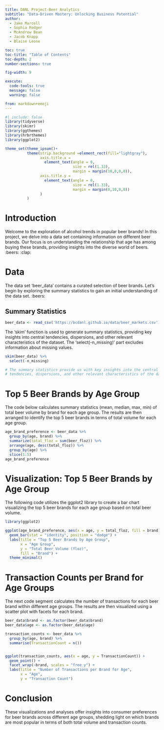 ```yaml
---
title: DANL Project-Beer Analytics
subtitle: "Data-Driven Mastery: Unlocking Business Potential"
author: 
  - Jake Marcell
  - Sophia Rodger
  - McAndrew Bean
  - Jacob Knapp
  - Blaise Leone

toc: true
toc-title: "Table of Contents"
toc-depth: 2
number-sections: true

fig-width: 9

execute:
  code-tools: true
  message: false
  warning: false

from: markdown+emoji
---
```

```r
#| include: false
library(tidyverse)
library(skimr)
library(ggthemes)
library(hrbrthemes)
library(ggplot2)

theme_set(theme_ipsum()+
          theme(strip.background =element_rect(fill="lightgray"),
                axis.title.x = 
                  element_text(angle = 0,
                               size = rel(1.33),
                               margin = margin(10,0,0,0)),
                axis.title.y = 
                  element_text(angle = 0,
                               size = rel(1.33),
                               margin = margin(0,10,0,0))
                )
          )
```



# Introduction

Welcome to the exploration of alcohol trends in popular beer brands! In this project, we delve into a data set containing information on different beer brands. Our focus is on understanding the relationship that age has among buying these brands, providing insights into the diverse world of beers. :beers: :clap:

# Data

The data set 'beer_data' contains a curated selection of beer brands. Let's begin by exploring the summary statistics to gain an initial understanding of the data set. :beers:

## Summary Statistics

```r
beer_data <- read_csv('https://bcdanl.github.io/data/beer_markets.csv') 
```


The 'skim' function is used to generate summary statistics, providing key insights into central tendencies, dispersions, and other relevant characteristics of the dataset. The 'select(-n_missing)' part excludes information about missing values.
```r
skim(beer_data) %>% 
  select(-n_missing)

# The summary statistics provide us with key insights into the central 
# tendencies, dispersions, and other relevant characteristics of the dataset.
```


# Top 5 Beer Brands by Age Group
The code below calculates summary statistics (mean, median, max, min) of total beer volume by brand for each age group. The results are then arranged to identify the top 5 beer brands in terms of total volume for each age group.
```r
age_brand_preference <- beer_data %>%
  group_by(age, brand) %>%
  summarize(total_floz = sum(beer_floz)) %>%
  arrange(age, desc(total_floz)) %>%
  group_by(age) %>%
  slice(1:5)
age_brand_preference
```


# Visualization: Top 5 Beer Brands by Age Group
The following code utilizes the ggplot2 library to create a bar chart visualizing the top 5 beer brands for each age group based on total beer volume.
```r
library(ggplot2)

ggplot(age_brand_preference, aes(x = age, y = total_floz, fill = brand)) +
  geom_bar(stat = "identity", position = "dodge") +
  labs(title = "Top 5 Beer Brands by Age Group",
       x = "Age Group",
       y = "Total Beer Volume (floz)",
       fill = "Brand") +
  theme_minimal()

```

# Transaction Counts per Brand for Age Groups
The next code segment calculates the number of transactions for each beer brand within different age groups. The results are then visualized using a scatter plot with facets for each brand.
```r

beer_data$brand <- as.factor(beer_data$brand)
beer_data$age <- as.factor(beer_data$age)

transaction_counts <- beer_data %>%
  group_by(age, brand) %>%
  summarise(TransactionCount = n())


ggplot(transaction_counts, aes(x = age, y = TransactionCount)) +
  geom_point() +
  facet_wrap(~brand, scales = "free_y") +
  labs(title = "Number of Transactions per Brand for Age",
       x = "Age",
       y = "Transaction Count")

```

# Conclusion

These visualizations and analyses offer insights into consumer preferences for beer brands across different age groups, shedding light on which brands are most popular in terms of both total volume and transaction counts.


